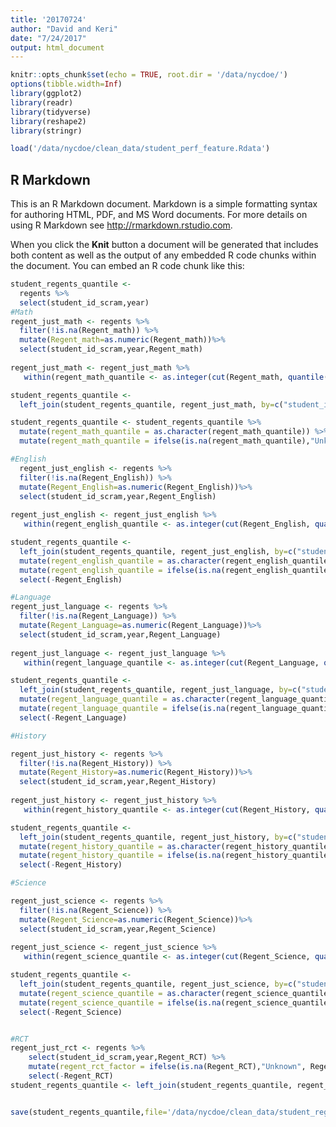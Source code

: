 ```yaml
---
title: '20170724'
author: "David and Keri"
date: "7/24/2017"
output: html_document
---
```


```r
knitr::opts_chunk$set(echo = TRUE, root.dir = '/data/nycdoe/')
options(tibble.width=Inf)
library(ggplot2)
library(readr)
library(tidyverse)
library(reshape2)
library(stringr)

load('/data/nycdoe/clean_data/student_perf_feature.Rdata')
```

## R Markdown

This is an R Markdown document. Markdown is a simple formatting syntax for authoring HTML, PDF, and MS Word documents. For more details on using R Markdown see <http://rmarkdown.rstudio.com>.

When you click the **Knit** button a document will be generated that includes both content as well as the output of any embedded R code chunks within the document. You can embed an R code chunk like this:

```r
student_regents_quantile <-
  regents %>%
  select(student_id_scram,year)
#Math
regent_just_math <- regents %>%
  filter(!is.na(Regent_math)) %>%
  mutate(Regent_math=as.numeric(Regent_math))%>%
  select(student_id_scram,year,Regent_math)
 
regent_just_math <- regent_just_math %>%
   within(regent_math_quantile <- as.integer(cut(Regent_math, quantile(Regent_math, probs=0:10/10, na.rm=TRUE), include.lowest=TRUE)))

student_regents_quantile <-
  left_join(student_regents_quantile, regent_just_math, by=c("student_id_scram", "year"))

student_regents_quantile <- student_regents_quantile %>%
  mutate(regent_math_quantile = as.character(regent_math_quantile)) %>%
  mutate(regent_math_quantile = ifelse(is.na(regent_math_quantile),"Unknown", regent_math_quantile))

#English
  regent_just_english <- regents %>%
  filter(!is.na(Regent_English)) %>%
  mutate(Regent_English=as.numeric(Regent_English))%>%
  select(student_id_scram,year,Regent_English)
 
regent_just_english <- regent_just_english %>%
   within(regent_english_quantile <- as.integer(cut(Regent_English, quantile(Regent_English, probs=0:10/10, na.rm=TRUE), include.lowest=TRUE)))

student_regents_quantile <-
  left_join(student_regents_quantile, regent_just_english, by=c("student_id_scram", "year")) %>%
  mutate(regent_english_quantile = as.character(regent_english_quantile)) %>%
  mutate(regent_english_quantile = ifelse(is.na(regent_english_quantile),"Unknown", regent_english_quantile))%>%
  select(-Regent_English)

#Language
regent_just_language <- regents %>%
  filter(!is.na(Regent_Language)) %>%
  mutate(Regent_Language=as.numeric(Regent_Language))%>%
  select(student_id_scram,year,Regent_Language)
 
regent_just_language <- regent_just_language %>%
   within(regent_language_quantile <- as.integer(cut(Regent_Language, quantile(Regent_Language, probs=0:10/10, na.rm=TRUE), include.lowest=TRUE)))

student_regents_quantile <-
  left_join(student_regents_quantile, regent_just_language, by=c("student_id_scram", "year")) %>%
  mutate(regent_language_quantile = as.character(regent_language_quantile)) %>%
  mutate(regent_language_quantile = ifelse(is.na(regent_language_quantile),"Unknown", regent_language_quantile))%>%
  select(-Regent_Language)

#History

regent_just_history <- regents %>%
  filter(!is.na(Regent_History)) %>%
  mutate(Regent_History=as.numeric(Regent_History))%>%
  select(student_id_scram,year,Regent_History)
 
regent_just_history <- regent_just_history %>%
   within(regent_history_quantile <- as.integer(cut(Regent_History, quantile(Regent_History, probs=0:10/10, na.rm=TRUE), include.lowest=TRUE)))

student_regents_quantile <-
  left_join(student_regents_quantile, regent_just_history, by=c("student_id_scram", "year")) %>%
  mutate(regent_history_quantile = as.character(regent_history_quantile)) %>%
  mutate(regent_history_quantile = ifelse(is.na(regent_history_quantile),"Unknown", regent_history_quantile))%>%
  select(-Regent_History)

#Science 

regent_just_science <- regents %>%
  filter(!is.na(Regent_Science)) %>%
  mutate(Regent_Science=as.numeric(Regent_Science))%>%
  select(student_id_scram,year,Regent_Science)
 
regent_just_science <- regent_just_science %>%
   within(regent_science_quantile <- as.integer(cut(Regent_Science, quantile(Regent_Science, probs=0:10/10, na.rm=TRUE), include.lowest=TRUE)))

student_regents_quantile <-
  left_join(student_regents_quantile, regent_just_science, by=c("student_id_scram", "year")) %>%
  mutate(regent_science_quantile = as.character(regent_science_quantile)) %>%
  mutate(regent_science_quantile = ifelse(is.na(regent_science_quantile),"Unknown", regent_science_quantile))%>%
  select(-Regent_Science)


#RCT
regent_just_rct <- regents %>%
    select(student_id_scram,year,Regent_RCT) %>%
    mutate(regent_rct_factor = ifelse(is.na(Regent_RCT),"Unknown", Regent_RCT))%>%
    select(-Regent_RCT)
student_regents_quantile <- left_join(student_regents_quantile, regent_just_rct, by=c("student_id_scram", "year"))


save(student_regents_quantile,file='/data/nycdoe/clean_data/student_regents_quantile.Rdata')


```

```r
```

```r
```

```r
```

